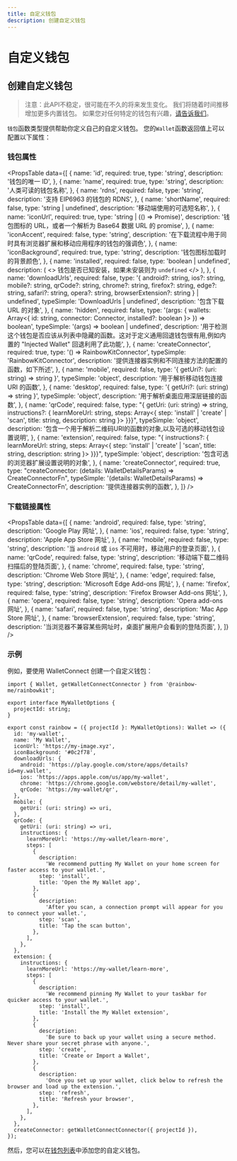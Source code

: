 ```yaml
---
title: 自定义钱包
description: 创建自定义钱包
---
```


# 自定义钱包

## 创建自定义钱包

> 注意：此API不稳定，很可能在不久的将来发生变化。 我们将随着时间推移增加更多内置钱包。 如果您对任何特定的钱包有兴趣，[请告诉我们](https://github.com/rainbow-me/rainbowkit/issues)。

`钱包`函数类型提供帮助你定义自己的自定义钱包。 您的`Wallet`函数返回值上可以配置以下属性：

### 钱包属性

<PropsTable
  data={[
    {
      name: 'id',
      required: true,
      type: 'string',
      description: '钱包的唯一 ID',
    },
    {
      name: 'name',
      required: true,
      type: 'string',
      description: '人类可读的钱包名称',
    },
    {
      name: 'rdns',
      required: false,
      type: 'string',
      description: '支持 EIP6963 的钱包的 RDNS',
    },
    {
      name: 'shortName',
      required: false,
      type: 'string | undefined',
      description: '移动端使用的可选短名称',
    },
    {
      name: 'iconUrl',
      required: true,
      type: 'string | (() => Promise<string>)',
      description:
        '钱包图标的 URL，或者一个解析为 Base64 数据 URL 的 promise',
    },
    {
      name: 'iconAccent',
      required: false,
      type: 'string',
      description:
        '在下载流程中用于同时具有浏览器扩展和移动应用程序的钱包的强调色',
    },
    {
      name: 'iconBackground',
      required: true,
      type: 'string',
      description: '钱包图标加载时的背景颜色',
    },
    {
      name: 'installed',
      required: false,
      type: 'boolean | undefined',
      description: (
        <>
            钱包是否已知安装，如果未安装则为 <code>undefined</code>
        </>
      ),
    },
    {
      name: 'downloadUrls',
      required: false,
      type: '{ android?: string, ios?: string, mobile?: string, qrCode?: string, chrome?: string, firefox?: string, edge?: string, safari?: string, opera?: string, browserExtension?: string } | undefined',
      typeSimple: 'DownloadUrls | undefined',
      description: '包含下载 URL 的对象',
    },
    {
      name: 'hidden',
      required: false,
      type: '(args: { wallets: Array<{ id: string, connector: Connector, installed?: boolean }> }) => boolean',
      typeSimple: '(args) => boolean | undefined',
      description:
        '用于检测这个钱包是否应该从列表中隐藏的函数。这对于定义通用回退钱包很有用,例如内置的 "Injected Wallet" 回退利用了此功能',
    },
    {
      name: 'createConnector',
      required: true,
      type: '() => RainbowKitConnector',
      typeSimple: 'RainbowKitConnector',
      description:
        '提供连接器实例和不同连接方法的配置的函数，如下所述',
    },
    {
      name: 'mobile',
      required: false,
      type: '{ getUri?: (uri: string) => string }',
      typeSimple: 'object',
      description:
        '用于解析移动钱包连接 URI 的函数',
    },
    {
      name: 'desktop',
      required: false,
      type: '{ getUri?: (uri: string) => string }',
      typeSimple: 'object',
      description: '用于解析桌面应用深层链接的函数',
    },
    {
      name: 'qrCode',
      required: false,
      type: "{ getUri: (uri: string) => string, instructions?: { learnMoreUrl: string, steps: Array<{ step: 'install' | 'create' | 'scan', title: string, description: string }> }}}",
      typeSimple: 'object',
      description:
        '包含一个用于解析二维码URI的函数的对象,以及可选的移动钱包设置说明',
    },
    {
      name: 'extension',
      required: false,
      type: "{ instructions?: { learnMoreUrl: string, steps: Array<{ step: 'install' | 'create' | 'scan', title: string, description: string }> }}}",
      typeSimple: 'object',
      description:
        '包含可选的浏览器扩展设置说明的对象',
    },
    {
      name: 'createConnector',
      required: true,
      type: "createConnector: (details: WalletDetailsParams) => CreateConnectorFn",
      typeSimple: '(details: WalletDetailsParams) => CreateConnectorFn',
      description: '提供连接器实例的函数',
    },
  ]}
/>

### 下载链接属性

<PropsTable
  data={[
    {
      name: 'android',
      required: false,
      type: 'string',
      description: 'Google Play 网址',
    },
    {
      name: 'ios',
      required: false,
      type: 'string',
      description: 'Apple App Store 网址',
    },
    {
      name: 'mobile',
      required: false,
      type: 'string',
      description:
        '当 `android` 或 `ios` 不可用时，移动用户的登录页面',
    },
    {
      name: 'qrCode',
      required: false,
      type: 'string',
      description:
        '移动端下载二维码扫描后的登陆页面',
    },
    {
      name: 'chrome',
      required: false,
      type: 'string',
      description: 'Chrome Web Store 网址',
    },
    {
      name: 'edge',
      required: false,
      type: 'string',
      description: 'Microsoft Edge Add-ons 网址',
    },
    {
      name: 'firefox',
      required: false,
      type: 'string',
      description: 'Firefox Browser Add-ons 网址',
    },
    {
      name: 'opera',
      required: false,
      type: 'string',
      description: 'Opera add-ons 网址',
    },
    {
      name: 'safari',
      required: false,
      type: 'string',
      description: 'Mac App Store 网址',
    },
    {
      name: 'browserExtension',
      required: false,
      type: 'string',
      description:
        '当浏览器不兼容某些网址时，桌面扩展用户会看到的登陆页面',
    },
  ]}
/>

### 示例

例如，要使用 WalletConnect 创建一个自定义钱包：

```tsx
import { Wallet, getWalletConnectConnector } from '@rainbow-me/rainbowkit';

export interface MyWalletOptions {
  projectId: string;
}

export const rainbow = ({ projectId }: MyWalletOptions): Wallet => ({
  id: 'my-wallet',
  name: 'My Wallet',
  iconUrl: 'https://my-image.xyz',
  iconBackground: '#0c2f78',
  downloadUrls: {
    android: 'https://play.google.com/store/apps/details?id=my.wallet',
    ios: 'https://apps.apple.com/us/app/my-wallet',
    chrome: 'https://chrome.google.com/webstore/detail/my-wallet',
    qrCode: 'https://my-wallet/qr',
  },
  mobile: {
    getUri: (uri: string) => uri,
  },
  qrCode: {
    getUri: (uri: string) => uri,
    instructions: {
      learnMoreUrl: 'https://my-wallet/learn-more',
      steps: [
        {
          description:
            'We recommend putting My Wallet on your home screen for faster access to your wallet.',
          step: 'install',
          title: 'Open the My Wallet app',
        },
        {
          description:
            'After you scan, a connection prompt will appear for you to connect your wallet.',
          step: 'scan',
          title: 'Tap the scan button',
        },
      ],
    },
  },
  extension: {
    instructions: {
      learnMoreUrl: 'https://my-wallet/learn-more',
      steps: [
        {
          description:
            'We recommend pinning My Wallet to your taskbar for quicker access to your wallet.',
          step: 'install',
          title: 'Install the My Wallet extension',
        },
        {
          description:
            'Be sure to back up your wallet using a secure method. Never share your secret phrase with anyone.',
          step: 'create',
          title: 'Create or Import a Wallet',
        },
        {
          description:
            'Once you set up your wallet, click below to refresh the browser and load up the extension.',
          step: 'refresh',
          title: 'Refresh your browser',
        },
      ],
    },
  },
  createConnector: getWalletConnectConnector({ projectId }),
});
```

然后，您可以在[钱包列表](/docs/custom-wallet-list)中添加您的自定义钱包。
